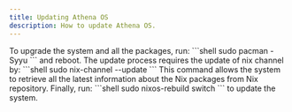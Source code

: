 ```yaml
---
title: Updating Athena OS
description: How to update Athena OS.
---
```


<Tabs>
<TabItem label="Athena Arch">
To upgrade the system and all the packages, run:
```shell
sudo pacman -Syyu
```
and reboot.
</TabItem>
<TabItem label="Athena Nix">
The update process requires the update of nix channel by:
```shell
sudo nix-channel --update
```
This command allows the system to retrieve all the latest information about the Nix packages from Nix repository. Finally, run:
```shell
sudo nixos-rebuild switch
```
to update the system.
</TabItem>
</Tabs>

<ImageComponent />
